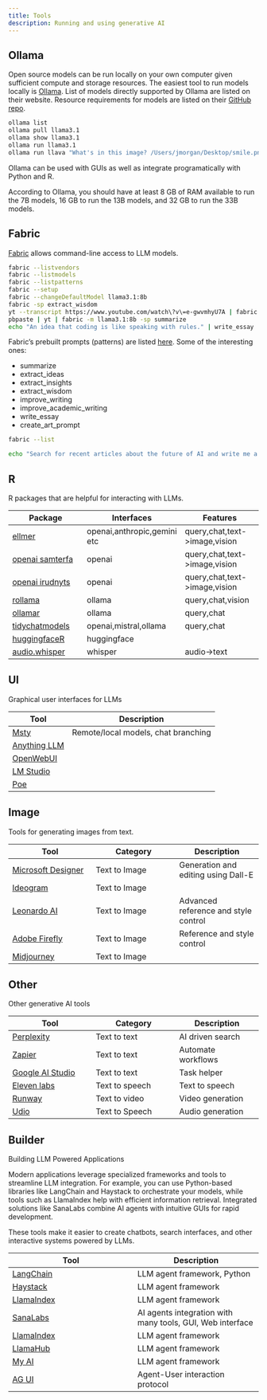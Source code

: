 ```yaml
---
title: Tools
description: Running and using generative AI
---
```


## Ollama

Open source models can be run locally on your own computer given sufficient compute and storage resources. The easiest tool to run models locally is [Ollama](https://ollama.com/). List of models directly supported by Ollama are listed on their website. Resource requirements for models are listed on their [GitHub repo](https://github.com/ollama/ollama).

```bash
ollama list
ollama pull llama3.1
ollama show llama3.1
ollama run llama3.1
ollama run llava "What's in this image? /Users/jmorgan/Desktop/smile.png"
```

Ollama can be used with GUIs as well as integrate programatically with Python and R.

According to Ollama, you should have at least 8 GB of RAM available to run the 7B models, 16 GB to run the 13B models, and 32 GB to run the 33B models.

## Fabric

[Fabric](https://github.com/danielmiessler/fabric) allows command-line access to LLM models.

```bash
fabric --listvendors
fabric --listmodels
fabric --listpatterns
fabric --setup
fabric --changeDefaultModel llama3.1:8b
fabric -sp extract_wisdom
yt --transcript https://www.youtube.com/watch\?v\=e-gwvmhyU7A | fabric -m llama3.1:8b -sp summarize
pbpaste | yt | fabric -m llama3.1:8b -sp summarize
echo "An idea that coding is like speaking with rules." | write_essay
```

Fabric's prebuilt prompts (patterns) are listed [here](https://github.com/danielmiessler/fabric/tree/main/patterns). Some of the interesting ones:

- summarize
- extract_ideas
- extract_insights
- extract_wisdom
- improve_writing
- improve_academic_writing
- write_essay
- create_art_prompt

```bash
fabric --list
```

```bash
echo "Search for recent articles about the future of AI and write me a 500-word essay on the findings" | fabric --agents
```

## R

R packages that are helpful for interacting with LLMs.

|Package|Interfaces|Features|
|---|---|---|
[ellmer](https://ellmer.tidyverse.org/)|openai,anthropic,gemini etc|query,chat,text->image,vision|
|[openai samterfa](https://github.com/samterfa/openai)|openai|query,chat,text->image,vision|
|[openai irudnyts](https://irudnyts.github.io/openai/)|openai|query,chat,text->image,vision|
|[rollama](https://github.com/JBGruber/rollama)|ollama|query,chat,vision|
|[ollamar](https://github.com/hauselin/ollama-r/)|ollama|query,chat|
|[tidychatmodels](https://github.com/AlbertRapp/tidychatmodels)|openai,mistral,ollama|query,chat|
|[huggingfaceR](https://github.com/farach/huggingfaceR)|huggingface||
|[audio.whisper](https://github.com/bnosac/audio.whisper)|whisper|audio->text|

## UI

Graphical user interfaces for LLMs

|Tool|Description|
|---|---|
|[Msty](https://msty.app/)|Remote/local models, chat branching|
|[Anything LLM](https://anythingllm.com/)||
|[OpenWebUI](https://openwebui.com)||
|[LM Studio](https://lmstudio.ai/)||
|[Poe](https://poe.com/login)||

## Image

Tools for generating images from text.

|Tool|Category|Description|
|---|---|---|
|[Microsoft Designer](https://designer.microsoft.com/)|Text to Image|Generation and editing using Dall-E|
|[Ideogram](https://ideogram.ai/)|Text to Image||
|[Leonardo AI](https://leonardo.ai/)|Text to Image|Advanced reference and style control|
|[Adobe Firefly](https://firefly.adobe.com)|Text to Image|Reference and style control|
|[Midjourney](https://www.midjourney.com)|Text to Image||

## Other

Other generative AI tools

|Tool|Category|Description|
|---|---|---|
|[Perplexity](https://www.perplexity.ai/) | Text to text | AI driven search |
|[Zapier](https://zapier.com/) | Text to text | Automate workflows |
|[Google AI Studio](https://aistudio.google.com/) | Text to text | Task helper |
|[Eleven labs](https://elevenlabs.io/) | Text to speech | Text to speech |
|[Runway](https://runwayml.com/) | Text to video | Video generation |
|[Udio](https://www.udio.com/) | Text to Speech | Audio generation |

## Builder

Building LLM Powered Applications

Modern applications leverage specialized frameworks and tools to streamline LLM integration. For example, you can use Python-based libraries like LangChain and Haystack to orchestrate your models, while tools such as LlamaIndex help with efficient information retrieval. Integrated solutions like SanaLabs combine AI agents with intuitive GUIs for rapid development.

These tools make it easier to create chatbots, search interfaces, and other interactive systems powered by LLMs.

|Tool|Description|
|---|---|
|[LangChain](https://langchain.com/) | LLM agent framework, Python |
|[Haystack](https://haystack.deepset.ai/) | LLM agent framework |
|[LlamaIndex](https://gpt-index.readthedocs.io/en/latest/) | LLM agent framework |
|[SanaLabs](https://sanalabs.com)| AI agents integration with many tools, GUI, Web interface |
|[LlamaIndex](https://www.llamaindex.ai/) | LLM agent framework |
|[LlamaHub](https://llamahub.ai/) | LLM agent framework |
|[My AI](https://my.ai.se/home)| LLM agent framework |
|[AG UI](https://github.com/ag-ui-protocol/ag-ui)| Agent-User interaction protocol |